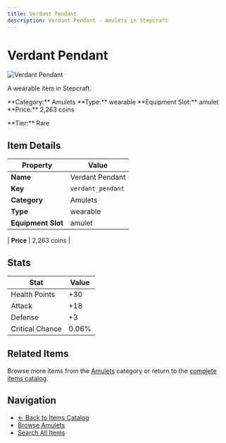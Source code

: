 ```yaml
---
title: Verdant Pendant
description: Verdant Pendant - Amulets in Stepcraft
---
```


# Verdant Pendant

<div className="flex items-start gap-6 mb-8">
  <div className="flex-shrink-0">
    <img src="/assets/resources/trinketry/amulets/verdant_pendant.png" alt="Verdant Pendant" className="w-24 h-24 border rounded-lg" />
  </div>
  <div className="flex-1">
    <div className="space-y-2">
      <p className="text-lg text-muted-foreground">A wearable item in Stepcraft.</p>
      <div className="flex flex-wrap gap-4 text-sm">
        <span className="px-2 py-1 bg-blue-100 dark:bg-blue-900 rounded-md">
          **Category:** Amulets
        </span>
        <span className="px-2 py-1 bg-green-100 dark:bg-green-900 rounded-md">
          **Type:** wearable
        </span>
        <span className="px-2 py-1 bg-purple-100 dark:bg-purple-900 rounded-md">
          **Equipment Slot:** amulet
        </span>
        <span className="px-2 py-1 bg-yellow-100 dark:bg-yellow-900 rounded-md">
          **Price:** 2,263 coins
        </span>
      </div>
      <p className="text-sm font-medium">**Tier:** Rare</p>
    </div>
  </div>
</div>

## Item Details

| Property | Value |
|----------|-------|
| **Name** | Verdant Pendant |
| **Key** | `verdant_pendant` |
| **Category** | Amulets |
| **Type** | wearable |
| **Equipment Slot** | amulet |

| **Price** | 2,263 coins |


## Stats

| Stat | Value |
|------|-------|
| Health Points | +30 |
| Attack | +18 |
| Defense | +3 |
| Critical Chance | 0.06% |

## Related Items

Browse more items from the [Amulets](/items#amulets) category or return to the [complete items catalog](/items).

## Navigation

- [← Back to Items Catalog](/items)
- [Browse Amulets](/items#amulets)
- [Search All Items](/items)
